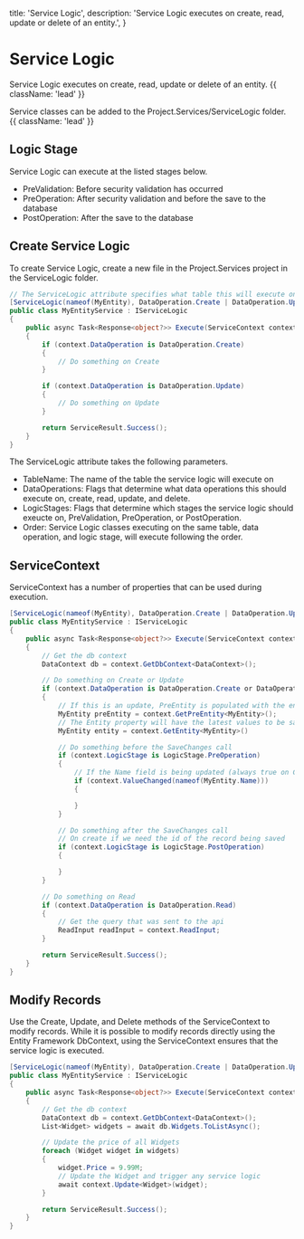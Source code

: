   title: 'Service Logic',
  description:
    'Service Logic executes on create, read, update or delete of an entity.',
}

# Service Logic

Service Logic executes on create, read, update or delete of an entity. {{ className: 'lead' }}

Service classes can be added to the Project.Services/ServiceLogic folder. {{ className: 'lead' }}

## Logic Stage

Service Logic can execute at the listed stages below.

- PreValidation: Before security validation has occurred
- PreOperation: After security validation and before the save to the database
- PostOperation: After the save to the database

## Create Service Logic

To create Service Logic, create a new file in the Project.Services project in the ServiceLogic folder.

```c# {{ title: 'Project.Services / ServiceLogic / MyEntityService.cs' }}
// The ServiceLogic attribute specifies what table this will execute on, what operation(s), and when (before or after the transaction)
[ServiceLogic(nameof(MyEntity), DataOperation.Create | DataOperation.Update, LogicStage.PreOperation, 100)]
public class MyEntityService : IServiceLogic
{
    public async Task<Response<object?>> Execute(ServiceContext context)
    {
        if (context.DataOperation is DataOperation.Create)
        {
            // Do something on Create
        }

        if (context.DataOperation is DataOperation.Update)
        {
            // Do something on Update
        }

        return ServiceResult.Success();
    }
}
```

The ServiceLogic attribute takes the following parameters.

- TableName: The name of the table the service logic will execute on
- DataOperations: Flags that determine what data operations this should execute on, create, read, update, and delete.
- LogicStages: Flags that determine which stages the service logic should exeucte on, PreValidation, PreOperation, or PostOperation.
- Order: Service Logic classes executing on the same table, data operation, and logic stage, will execute following the order.

## ServiceContext

ServiceContext has a number of properties that can be used during execution.

```c# {{ title: 'Project.Services / ServiceLogic / MyEntityService.cs' }}
[ServiceLogic(nameof(MyEntity), DataOperation.Create | DataOperation.Update | DataOperation.Read, LogicStage.PreOperation | LogicStage.PostOperation, 100)]
public class MyEntityService : IServiceLogic
{
    public async Task<Response<object?>> Execute(ServiceContext context)
    {
        // Get the db context
        DataContext db = context.GetDbContext<DataContext>();

        // Do something on Create or Update
        if (context.DataOperation is DataOperation.Create or DataOperation.Update)
        {
            // If this is an update, PreEntity is populated with the entity before the update
            MyEntity preEntity = context.GetPreEntity<MyEntity>();
            // The Entity property will have the latest values to be saved to the database
            MyEntity entity = context.GetEntity<MyEntity>()

            // Do something before the SaveChanges call
            if (context.LogicStage is LogicStage.PreOperation)
            {
                // If the Name field is being updated (always true on Create)
                if (context.ValueChanged(nameof(MyEntity.Name)))
                {

                }
            }

            // Do something after the SaveChanges call
            // On create if we need the id of the record being saved
            if (context.LogicStage is LogicStage.PostOperation)
            {

            }
        }

        // Do something on Read
        if (context.DataOperation is DataOperation.Read)
        {
            // Get the query that was sent to the api
            ReadInput readInput = context.ReadInput;
        }

        return ServiceResult.Success();
    }
}
```

## Modify Records

Use the Create, Update, and Delete methods of the ServiceContext to modify records. While it is possible to modify records directly using the Entity Framework DbContext, using the ServiceContext ensures that the service logic is executed.

```c# {{ title: 'Project.Services / ServiceLogic / MyEntityService.cs' }}
[ServiceLogic(nameof(MyEntity), DataOperation.Create | DataOperation.Update, LogicStage.PreOperation, 100)]
public class MyEntityService : IServiceLogic
{
    public async Task<Response<object?>> Execute(ServiceContext context)
    {
        // Get the db context
        DataContext db = context.GetDbContext<DataContext>();
        List<Widget> widgets = await db.Widgets.ToListAsync();

        // Update the price of all Widgets
        foreach (Widget widget in widgets)
        {
            widget.Price = 9.99M;
            // Update the Widget and trigger any service logic
            await context.Update<Widget>(widget);
        }

        return ServiceResult.Success();
    }
}
```
